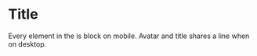 
<Meta title='Components|Title' component={Title} />

# Title

Every element in the is block on mobile. Avatar and title shares a line when on desktop.

<Preview>
  <Story name="Default">
    <Title/>
  </Story>
</Preview>

<Preview>
  <Story name="Prominent">
    <Title prominent/>
  </Story>
</Preview>


## Props
<Props of={Title} />
